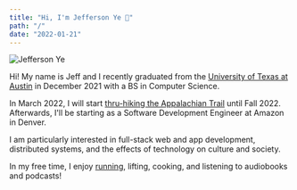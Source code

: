 ```yaml
---
title: "Hi, I'm Jefferson Ye 🤘"
path: "/"
date: "2022-01-21"
---
```


![Jefferson Ye](../images/jeffersonye.jpg)

Hi! My name is Jeff and I recently graduated from the [University of Texas at Austin](https://www.cs.utexas.edu/) in December 2021 with a BS in Computer Science.

In March 2022, I will start [thru-hiking the Appalachian Trail](/appalachian_trail) until Fall 2022. Afterwards, I'll be starting as a Software Development Engineer at Amazon in Denver.

I am particularly interested in full-stack web and app development, distributed systems, and the effects of technology on culture and society.

In my free time, I enjoy [running](https://www.strava.com/athletes/46494495), lifting, cooking, and listening to audiobooks and podcasts!

